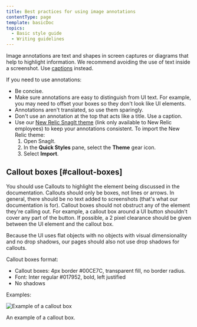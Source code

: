 ```yaml
---
title: Best practices for using image annotations
contentType: page
template: basicDoc
topics:
  - Basic style guide
  - Writing guidelines
---
```



Image annotations are text and shapes in screen captures or diagrams that help to highlight information. We recommend avoiding the use of text inside a screenshot. Use [captions](/docs/style-guide/images/screenshots-images/#captions) instead.

If you need to use annotations:

* Be concise.
* Make sure annotations are easy to distinguish from UI text. For example, you may need to offset your boxes so they don't look like UI elements.
* Annotations aren't translated, so use them sparingly.
* Don't use an annotation at the top that acts like a title. Use a caption.
* Use our [New Relic SnagIt theme](https://github.com/newrelic/newrelic-doc-tools) (link only available to New Relic employees) to keep your annotations consistent. To import the New Relic theme:
  1. Open SnagIt.
  2. In the **Quick Styles** pane, select the **Theme** gear icon.
  3. Select **Import**.

## Callout boxes [#callout-boxes]

You should use Callouts to highlight the element being discussed in the documentation. Callouts should only be boxes, not lines or arrows. In general, there should be no text added to screenshots (that's what our documentation is for). Callout boxes should not obstruct any of the element they're calling out. For example, a callout box around a UI button shouldn't cover any part of the button. If possible, a 2 pixel clearance should be given between the UI element and the callout box.

Because the UI uses flat objects with no objects with visual dimensionality and no drop shadows, our pages should also not use drop shadows for callouts.

Callout boxes format:

* Callout boxes: 4px border #00CE7C, transparent fill, no border radius.
* Font: Inter regular #017952, bold, left justified
* No shadows

Examples:

<img
  title="Example of a callout box"
  alt="Example of a callout box"
  src={styleguideExampleCalloutBox}
/>

<figcaption>
  An example of a callout box.
</figcaption>


